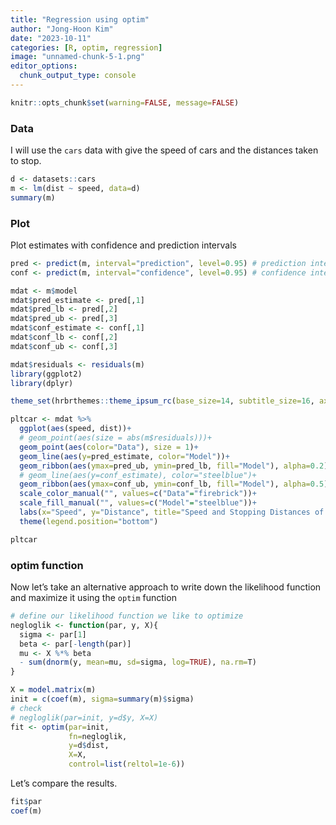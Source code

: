 ```yaml
---
title: "Regression using optim"
author: "Jong-Hoon Kim"
date: "2023-10-11"
categories: [R, optim, regression]
image: "unnamed-chunk-5-1.png"
editor_options: 
  chunk_output_type: console
---
```


```r
knitr::opts_chunk$set(warning=FALSE, message=FALSE) 
```

### Data

I will use the `cars` data with give the speed of cars and the distances taken to stop.

```r
d <- datasets::cars
m <- lm(dist ~ speed, data=d)
summary(m)
```

### Plot 
Plot estimates with confidence and prediction intervals
```r
pred <- predict(m, interval="prediction", level=0.95) # prediction interval
conf <- predict(m, interval="confidence", level=0.95) # confidence interval

mdat <- m$model
mdat$pred_estimate <- pred[,1]
mdat$pred_lb <- pred[,2]
mdat$pred_ub <- pred[,3]
mdat$conf_estimate <- conf[,1]
mdat$conf_lb <- conf[,2]
mdat$conf_ub <- conf[,3]

mdat$residuals <- residuals(m)
library(ggplot2)
library(dplyr)

theme_set(hrbrthemes::theme_ipsum_rc(base_size=14, subtitle_size=16, axis_title_size=12))

pltcar <- mdat %>% 
  ggplot(aes(speed, dist))+
  # geom_point(aes(size = abs(m$residuals)))+
  geom_point(aes(color="Data"), size = 1)+
  geom_line(aes(y=pred_estimate, color="Model"))+
  geom_ribbon(aes(ymax=pred_ub, ymin=pred_lb, fill="Model"), alpha=0.2)+
  # geom_line(aes(y=conf_estimate), color="steelblue")+
  geom_ribbon(aes(ymax=conf_ub, ymin=conf_lb, fill="Model"), alpha=0.5)+
  scale_color_manual("", values=c("Data"="firebrick"))+
  scale_fill_manual("", values=c("Model"="steelblue"))+
  labs(x="Speed", y="Distance", title="Speed and Stopping Distances of Cars")+
  theme(legend.position="bottom")

pltcar
```

### optim function

Now let's take an alternative approach to write down the likelihood function and maximize it using the `optim` function

```r
# define our likelihood function we like to optimize
negloglik <- function(par, y, X){
  sigma <- par[1]
  beta <- par[-length(par)]
  mu <- X %*% beta 
  - sum(dnorm(y, mean=mu, sd=sigma, log=TRUE), na.rm=T)
}

X = model.matrix(m)
init = c(coef(m), sigma=summary(m)$sigma)
# check
# negloglik(par=init, y=d$y, X=X)
fit <- optim(par=init, 
             fn=negloglik, 
             y=d$dist, 
             X=X, 
             control=list(reltol=1e-6))
```

Let's compare the results.
```r
fit$par
coef(m)
```

